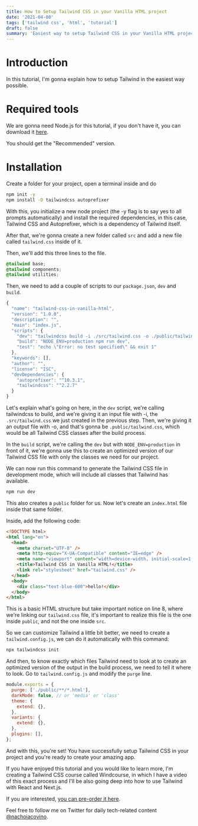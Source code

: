 ```yaml
---
title: How to Setup Tailwind CSS in your Vanilla HTML project
date: '2021-04-08'
tags: ['tailwind css', 'html', 'tutorial']
draft: false
summary: 'Easiest way to setup Tailwind CSS in your Vanilla HTML project. Quick and easy step-by-step guide.'
---
```


# Introduction

In this tutorial, I'm gonna explain how to setup Tailwind in the easiest way possible.

# Required tools

We are gonna need Node.js for this tutorial, if you don't have it, you can download it [here](https://nodejs.org/en/).

You should get the "Recommended" version.

# Installation

Create a folder for your project, open a terminal inside and do

```bash
npm init -y
npm install -D tailwindcss autoprefixer
```

With this, you initialize a new node project (the -y flag is to say yes to all prompts automatically) and install the required dependencies, in this case, Tailwind CSS and Autoprefixer, which is a dependency of Tailwind itself.

After that, we're gonna create a new folder called `src` and add a new file called `tailwind.css` inside of it.

Then, we'll add this three lines to the file.

```css
@tailwind base;
@tailwind components;
@tailwind utilities;
```

Then, we need to add a couple of scripts to our `package.json`, `dev` and `build`.

```js {7-8} showLineNumbers
{
  "name": "tailwind-css-in-vanilla-html",
  "version": "1.0.0",
  "description": "",
  "main": "index.js",
  "scripts": {
    "dev": "tailwindcss build -i ./src/tailwind.css -o ./public/tailwind.css",
    "build": "NODE_ENV=production npm run dev",
    "test": "echo \"Error: no test specified\" && exit 1"
  },
  "keywords": [],
  "author": "",
  "license": "ISC",
  "devDependencies": {
    "autoprefixer": "^10.3.1",
    "tailwindcss": "^2.2.7"
  }
}
```

Let's explain what's going on here, in the `dev` script, we're calling tailwindcss to build, and we're giving it an input file with -i, the `.src/tailwind.css` we just created in the previous step. Then, we're giving it an output file with -o, and that's gonna be `.public/tailwind.css`, which would be all Tailwind CSS classes after the build process.

In the `build` script, we're calling the `dev` but with `NODE_ENV=production` in front of it, we're gonna use this to create an optimized version of our Tailwind CSS file with only the classes we need for our project.

We can now run this command to generate the Tailwind CSS file in development mode, which will include all classes that Tailwind has available.

```bash
npm run dev
```

This also creates a `public` folder for us. Now let's create an `index.html` file inside that same folder.

Inside, add the following code:

```html {8} showLineNumbers
<!DOCTYPE html>
<html lang="en">
  <head>
    <meta charset="UTF-8" />
    <meta http-equiv="X-UA-Compatible" content="IE=edge" />
    <meta name="viewport" content="width=device-width, initial-scale=1.0" />
    <title>Tailwind CSS in Vanilla HTML!</title>
    <link rel="stylesheet" href="tailwind.css" />
  </head>
  <body>
    <div class="text-blue-600">hello!</div>
  </body>
</html>
```

This is a basic HTML structure but take important notice on line 8, where we're linking our `tailwind.css` file, it's important to realize this file is the one inside `public`, and not the one inside `src`.

So we can customize Tailwind a little bit better, we need to create a `tailwind.config.js`, we can do it automatically with this command:

```bash
npx tailwindcss init
```

And then, to know exactly which files Tailwind need to look at to create an optimized version of the output in the build process, we need to tell it where to look. Go to `tailwind.config.js` and modify the `purge` line.

```js {2}
module.exports = {
  purge: ['./public/**/*.html'],
  darkMode: false, // or 'media' or 'class'
  theme: {
    extend: {},
  },
  variants: {
    extend: {},
  },
  plugins: [],
};
```

And with this, you're set! You have successfully setup Tailwind CSS in your project and you're ready to create your amazing app.

If you have enjoyed this tutorial and you would like to learn more, I'm creating a Tailwind CSS course called Windcourse, in which I have a video of this exact process and I'll be also going deep into how to use Tailwind with React and Next.js.

If you are interested, [you can pre-order it here](https://app.slip.so/presale/windcourse).

Feel free to follow me on Twitter for daily tech-related content [@nachoiacovino](https://twitter.com/nachoiacovino).
